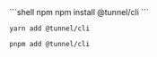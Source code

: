 <CodeGroup>
  ```shell npm
  npm install @tunnel/cli
  ```

  ```shell yarn
  yarn add @tunnel/cli
  ```

  ```shell pnpm
  pnpm add @tunnel/cli
  ```
</CodeGroup>